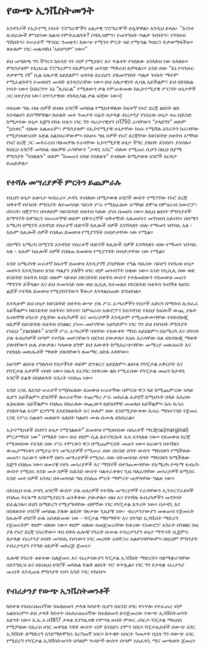 # የውጭ ኢንቬስትመንት

አንዳንዶች የኢኮኖሚ ነጻነት ፕሮግራሞችን አሉታዊ ፕሮግራሞች ይሏቸዋል። እንዲህ ይላሉ፦ “እናነተ ሊብራሎች ምንድነው ከልብ የምትፈልጉት? ሶሻሊዝምን፣ የመንግስት ጣልቃ ገብነትን፣ የገንዘብ ግሽበትን፣ የሠራተኛ ማኅበር ዓመጽን፣ ከውጭ የሚገባ ምርት ላይ የሚጣል ግብርን ትቃወማላችሁ። ለሁሉም ነገር መልሳቹህ ‘አይሆንም’ ነው።”

ይህ መግለጫ ግን ችግሩን ከአንድ ጎን ብቻ የሚያይና እና ጥልቀት የጎደለው አገላለዝ ነው እላለሁ። ምክንያቱም የሊበራል ፕሮግራምን በአዎንታዊ መንገድ ማቅረብ ይቻላልና። አንድ ሰው “እኔ የሳንሱር ተቃዋሚ ነኝ” ቢል አሉታዊ አይደለም፤ ፍላጎቱ ደራስያን ያለመንግስት ጣልቃ ገብነት ማተም የሚፈልጉትን የመወሰን መብት እንዲኖራቸው ነው። ይህ አሉታዊነት ሊባል አይችልም፤ ይህ በትክክል ነፃነት ነው። (በእርግጥ እኔ “ሊበራል" የሚለውን ቃል የምጠቀመው ከኢኮኖሚያዊ ሥርዓት ሁኔታዎች ጋር በተያያዘ ነው፤ በጥንታዊው የክላሲካል ቃል ፍቺው ነው።)

በዛሬው ግዜ ብዙ ሰዎች በብዙ አገሮች መካከል የሚስተዋለው ከፍተኛ የኑሮ ደረጃ ልዩነት ልክ እንዳልሆነ ይሰማቸዋል። ከሁለት መቶ ዓመታት በፊት በታላቋ ብሪታንያ የነበረው ሁኔታ ዛሬ በሕንድ ከሚታየው ሁኔታ እጅግ የከፋ ነበር። ነገር ግን ብሪታናዊያን በ1750 ራሳቸውን “ያላደግን" ወይም “ኋላቀር" ብለው አልጠሩም፣ ምክንያቱም በኢኮኖሚያዊ ሁኔታቸው ከነሱ የሚሻሉ አገራትን ከራሳቸው የሚያነጻጽሩበት እድል አልነበራቸውም። በአሁኑ ግዜ ሰዎች የኑሮ ደረጃቸው ከዩናይትድ ስቴትስ አማካይ የኑሮ ደረጃ ጋር መቀራረብ ባለመቻሉ የራሳቸው ኢኮኖሚያዊ ሁኔታ ችግር ያለበት እንደሆነ ያስባሉ። ከነዚህ አገሮች መካከል ብዙዎቹ ራሳቸውን “ታዳጊ አገር" ብለው የሚጠሩ ሲሆን በዚህ ስያሜ ምክንያት “የበለጸጉ" ወይም “ከመጠን በላይ የበለጸጉ" ተብለው ከሚታወቁ አገሮች እርዳታ ይጠይቃሉ።

## የተሻሉ መሣሪያዎች ምርትን ይጨምራሉ

የዚህን ሁኔታ እውነታ ላብራራ። ታዳጊ ተብለው በሚታወቁ አገሮች ውስጥ የሚገኘው የኑሮ ደረጃ ዝቅተኛ የሆነበት ምክንያት ለተመሳሳይ ዓይነት ሥራ የሚከፈለው አማካይ ደሞዝ በምዕራብ አውሮፓ፣ በካናዳ፣ በጃፓንና በተለይም በዩናይትድ ስቴትስ ካለው ያነሰ በመሆኑ ነው። ለዚህ ልዩነት ምክንያቶች ለማግኘት ከሞከርን በሠራተኞቹ ወይም በቅጥረኞች ዝቅተኝነት አለመሆኑን መገንዘብ አለብን። በሰሜን አሜሪካ በሚገኙ አንዳንድ የሰራተኛ ቡድኖች ከሌሎች ሰዎች እንሻላለን ብሎ የማመን ዝንባሌ አለ - እሱም ከሌሎች ሰዎች የበለጠ ደመወዝ የሚያገኙት በብቃታቸው ነው የሚል።

በሰሜን አሜሪካ በሚገኙ አንዳንድ የሰራተኛ ቡድኖች ከሌሎች ሰዎች እንሻላለን ብሎ የማመን ዝንባሌ አለ - እሱም ከሌሎች ሰዎች የበለጠ ደመወዝ የሚያገኙት በብቃታቸው ነው የሚል።

አንድ አሜሪካዊ ሠራተኛ ከፍተኛ ደመወዝ እንዲያገኝ ያስቻለው የግል ባህሪው ሳይሆን የሀገሪቱ ሁኔታ መሆኑን እንዲገነዘብ እንደ ጣልያን ያለችን ሀገር ብቻ መጎብኘት በቂው ነው። አንድ የሲሲሊ ሰው ወደ ዩናይትድ ስቴትስ ከሄደ ብዙም ሳይቆይ በዩናይትድ ስቴትስ ውስጥ የተለመደውን የደመወዝ መጠን ማግኘት ይችላል። እና ይህ ተመሳሳይ ሰው ወደ ሲሲሊ ከተመለሰ የዩናይትድ ስቴትስ ጉብኝቱ ከሀገሩ ልጆች የተሻለ ደመወዝ የሚያስገኘውን ችሎታ እንዳልሰጠው ይገነዘባል።

እንዲሁም ይህ ሁኔታ ከዩናይትድ ስቴትስ ውጭ ያሉ ሥራ ፈጣሪዎችን የበታች አድርጎ በማሰብ ሊብራራ አይችልም። ከዩናይትድ ስቴትስ፣ ከካናዳ፣ ከምዕራብ አውሮፓና ከአንዳንድ የእስያ ክፍሎች ውጪ ያሉት አብዛኞቹ ሀገራት ያሏቸው ፋብሪካዎች እና መሳሪያዎች እንዲሁም የሚጠቀሙባቸው የቴክኖሎጂ ዘዴዎች ከዩናይትድ ስቴትስ በንፅፅር ያነሡ መሆናቸው አይካድም። ነገር ግን ይህ የሆነበት ምክንያት የነዚህ "ያልበለፅጉ" አገሮች ሥራ ፈጣሪዎች ባላቸው የእውቀት ማነስ አይደለም። በአሜሪካ እና በካናዳ ያሉ ፋብሪካዎች በጣም የተሻሉ መሆናቸውን በደንብ ያውቃሉ። እነሱ እራሳቸው ስለ ቴክኖሎጂ ማወቅ ያለባቸውን ሁሉ ያውቃሉ፣ ካላወቁ ደግሞ ይህ እውቀት ከሚሰራጭባቸው መማሪያ መጽሐፍት እና የቴክኒክ መጽሔቶች ማወቅ ያለባቸውን ለመማር ዕድሉ አላቸው።

አሁንም ልዩነቱ የግለሰብ የበታችነት ወይም ድንቁርና አይደለም። ልዩነቱ የካፒታል አቅርቦት እና የካፒታል እቃዎች ብዛት ነው። በሌላ አነጋገር በነዋሪው ልክ የሚፈሰው የካፒታል መጠን ከታዳጊ አገሮች ይልቅ በበለጸጉት አገራት የበለጠ ነው።

​​አንድ ነጋዴ ለአንድ ሠራተኛ የሚከፍለው ደመወዝ ሠራተኛው በምርቱ ዋጋ ላይ ከሚጨምረው በላይ ሊሆን አይችልም። ደንበኞች ለሠራተኛው ተጨማሪ ሥራ መክፈል ፈቃደኛ ከሚሆኑት በላይ አሰሪው ሊከፍለው አይችልም። የበለጠ ከከፈለው ወጪውን ከደንበኞቹ መመለስ አይችልም። እሱ ኪሳራ ያስከትላል እናም ደጋግሜ እንደገለጽኩት እና ሁሉም ሰው እንደሚያውቀው ኪሳራ ማስተናገድ የጀመረ ነጋዴ የሥራ ስልቱን መለወጥ አለበት ካልሆነ ሙሉ በሙሉ ይከስራል።

ኢኮኖሚስቶች ይህንን ሁኔታ የሚገልጹት" ደመወዝ የሚወሰነው በሰራተኛ ማርጂናል(marginal) ምርታማነት ነው" በማለት ነው። ይህ ቀደም ሲል ለተናገርኩት ሌላ አገላለጽ ነው። የደመወዝ ደረጃ የሚወሰነው የአንድ ሰው ሥራ የምርቱን ዋጋ በሚጨምርበት መጠን ነው። ስራውን በተሻለና ውጤታማነቱን በሚያፈጥን መሣሪያዎች የሚሠራ ሰው በአንድ ሰዓት ውስጥ ማከናወን የሚችለው መጠን፣ ስራውን ዝቅተኛ በሆኑ መሣሪያዎች የሚሰራ ሰው በትመሳሳይ ሰዓት ማከናወን ከሚችለው እጅግ የበለጠ ነው። ዘመናዊ የሆኑ መሳሪያዎች እና ማሽኖች በተገጠሙባቸው የአሜሪካ የጫማ ፋብሪካ ውስጥ የሚሰሩ አንድ መቶ ሰዎች በሕንድ ውስጥ ባልተራቀቁና ጊዜ ባለፈባቸው መሳሪያዎች ከሚሰሩ አንድ መቶ ሰዎች አንጻር በተመሳሳይ ግዜ የበለጠ ምርት ማምረት መቻላቸው ግልጽ ነው።

በእነዚህ ሁሉ ታዳጊ አገሮች ውስጥ ያሉ አሰሪዎች የተሻሉ መሣሪያዎች የራሳቸውን ኢንተርፕራይዞች የበለጠ ትርፋማ እንደሚያደርጉ ጠንቅቀው ያውቃሉ። ብዙ እና የተሻሉ ፋብሪካዎችን መገንባት ይፈልጋሉ። ይህን ከማድረግ የሚያግዳቸው ብቸኛው ነገር የካፒታል እጥረት ነው። በታዳጊ እና በበለጸጉት ሀገሮች መካከል ያለው ልዩነት ገጽታው ጊዜያዊ ነው፦ ብሪታንያውያን መቆጠብ የጀመሩት ከሌሎች ሀገሮች ሁሉ አስቀድመው ነው - ካፒታል ማከማቸት እና በንግድ ኢንቬስት ማድረግ የጀመሩትም ቀደም ብለው ነው። ቀደም ብለው በመጀመራቸው ከቀሪው የአውሮፓ አገራት በንፅፅር ከፍ ያለ የኑሮ ደረጃ ነበራቸው። ቀስ በቀስ ሌሎቹ ሃገራት በሙሉ የብሪታንያን ሁኔታ ማጥናት ሲጀምሩ ለታላቋ ብሪታንያ ሀብት መንስኤ የሆነውን ነገር መረዳት አስቸጋሪ አልሆነባቸውም። በዚህም ምክንያት የብሪታንያን የንግድ ዘዴዎች መኮረጅ ጀመሩ።

ሌሎቹ ሃገራት ቆይተው ስለጀመሩ እና ብሪታናውያን ካፒታል ኢንቨስት ማድረጉን ባለማቋረጣቸው በእንግሊዝ እና በእነዚህ ሀገሮች መካከል ትልቅ ልዩነት ኖሮ ቀጥሏል። ነገር ግን የታላቋ ብሪታንያ መሪነት እንዲጠፋ ምክንያት የሆነ አንድ ነገር ተከሰተ።

## የብሪታንያ የውጭ ኢንቬስትመንቶች

ክስተቱ የአስራዘጠነኛው ክፍለዘመን ታላቁ ክስተት ሲሆን በአንድ ሀገር ተነጥሎ የተፈጠረ ብቻ አልነበረም። ይህ ታላቅ ክስተት በአስራዘጠነኛው ክፍለዘመን ይተጀመረው የውጭ ኢንቨስትመንት እድገት ነው። እ.ኤ.አ በ1817 ታላቁ እንግሊዛዊ የምጣኔ ሀብት ምሁር ሪካርዶ ካፒታል ማፍሰስ የሚቻለው በእራስ ሀገር መዋዕለ ንዋይ ውስጥ ብቻ እንደሆነ ያምን ነበር። ካፒታሊስቶች በውጭ አገር ኢንቨስት ለማድረግ እንደማይሞክሩ እርግጠኛ ነበር። ከጥቂት አስርተ ዓመታት በኋላ ግን በውጭ አገር የሚደረግ የካፒታል ኢንቨስትመንት በዓለም ጒዳዮች ውስጥ በጣም አስፈላጊ ሚና መጫወት ጀመረ።
